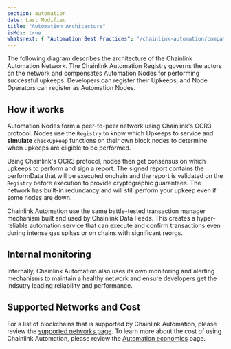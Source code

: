 ```yaml
---
section: automation
date: Last Modified
title: "Automation Architecture"
isMdx: true
whatsnext: { "Automation Best Practices": "/chainlink-automation/compatible-contract-best-practice" }
---
```



The following diagram describes the architecture of the Chainlink Automation Network. The Chainlink Automation Registry governs the actors on the network and compensates Automation Nodes for performing successful upkeeps. Developers can register their Upkeeps, and Node Operators can register as Automation Nodes.

<ClickToZoom src="/images/automation/automation_2_architecture.png" />

## How it works

Automation Nodes form a peer-to-peer network using Chainlink's OCR3 protocol. Nodes use the `Registry` to know which Upkeeps to service and **simulate** `checkUpkeep` functions on their own block nodes to determine when upkeeps are eligible to be performed.

Using Chainlink's OCR3 protocol, nodes then get consensus on which upkeeps to perform and sign a report. The signed report contains the performData that will be executed onchain and the report is validated on the `Registry` before execution to provide cryptographic guarantees. The network has built-in redundancy and will still perform your upkeep even if some nodes are down.

<ClickToZoom src="/images/automation/automation_2_diagram_v3.png" />

Chainlink Automation use the same battle-tested transaction manager mechanism built and used by Chainlink Data Feeds. This creates a hyper-reliable automation service that can execute and confirm transactions even during intense gas spikes or on chains with significant reorgs.

## Internal monitoring

Internally, Chainlink Automation also uses its own monitoring and alerting mechanisms to maintain a healthy network and ensure developers get the indsutry leading reliability and performance.

## Supported Networks and Cost

For a list of blockchains that is supported by Chainlink Automation, please review the [supported networks page](/chainlink-automation/supported-networks). To learn more about the cost of using Chainlink Automation, please review the [Automation economics](/chainlink-automation/automation-economics) page.
